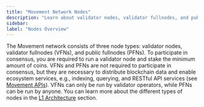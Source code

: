 ```yaml
---
title: "Movement Network Nodes"
description: "Learn about validator nodes, validator fullnodes, and public fullnodes that power the Movement network"
sidebar:
label: "Nodes Overview"
---
```


The Movement network consists of three node types: validator nodes, validator fullnodes (VFNs), and public fullnodes (PFNs). To
participate in consensus, you are required to run a validator node and stake the minimum amount of coins. VFNs and PFNs
are not required to participate in consensus, but they are necessary to distribute blockchain data and enable ecosystem services,
e.g., indexing, querying, and RESTful API services (see [Movement APIs](/api)). VFNs can only be run by validator operators,
while PFNs can be run by anyone. You can learn more about the different types of nodes in the [L1 Architecture](/general/l1/architecture) section.

